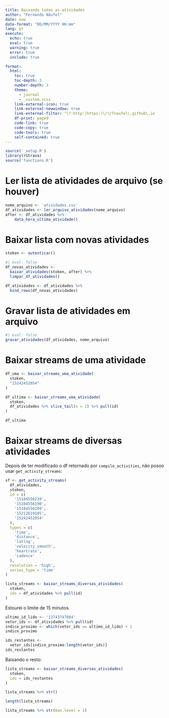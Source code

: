```yaml
---
title: Baixando todas as atividades
author: "Fernando Náufel"
date: now
date-format: "DD/MM/YYYY HH:mm"
lang: pt
execute: 
  echo: true
  eval: true
  warning: true
  error: true
  include: true

format:
  html:
    toc: true  
    toc-depth: 3
    number-depth: 3
    theme: 
      - journal
      - _custom.scss
    link-external-icon: true
    link-external-newwindow: true
    link-external-filter: ^(?:http:|https:)\/\/fnaufel\.github\.io
    df-print: paged
    code-link: true
    code-copy: true
    code-tools: true
    self-contained: true
---
```


```r
source('_setup.R')
library(rStrava)
source('functions.R')
```


# Ler lista de atividades de arquivo (se houver)

```r
nome_arquivo <- 'atividades.csv'
df_atividades <- ler_arquivo_atividades(nome_arquivo)
after <- df_atividades %>% 
    data_hora_ultima_atividade()
```


# Baixar lista com novas atividades

```r
stoken <- autenticar()
```

```r
#| eval: false
df_novas_atividades <- 
  baixar_atividades(stoken, after) %>% 
  limpar_df_atividades()

df_atividades <- df_atividades %>% 
  bind_rows(df_novas_atividades)
```


# Gravar lista de atividades em arquivo

```r
#| eval: false
gravar_atividades(df_atividades, nome_arquivo)
```


# Baixar streams de uma atividade

```r
df_uma <- baixar_streams_uma_atividade(
  stoken,
  "15242452054"
)
```


```r
df_ultima <- baixar_streams_uma_atividade(
  stoken,
  df_atividades %>% slice_tail(n = 1) %>% pull(id)
)

df_ultima
```

# Baixar streams de diversas atividades

Depois de ter modificado o df retornado por `compile_activities`, não posoo usar `get_activity_streams`:

```r
sf <- get_activity_streams(
  df_atividades,
  stoken,
  id = c(
    '15104556239',
    '15104556190',
    '15104556209',
    '15212619105',
    '15242452054'
  ),
  types = c(
    'time', 
    'distance', 
    'latlng', 
    'velocity_smooth',
    'heartrate', 
    'cadence'
  ),
  resolution = 'high',
  series_type = 'time'
)
```

```r
lista_streams <- baixar_streams_diversas_atividades(
  stoken,
  ids = df_atividades %>% pull(id)
)
```

Estourei o limite de 15 minutos.

```r
ultimo_id_lido <- '13743747084'
vetor_ids <- df_atividades %>% pull(id)
indice_proximo <- which(vetor_ids == ultimo_id_lido) + 1
indice_proximo
```

```r
ids_restantes <- 
  vetor_ids[indice_proximo:length(vetor_ids)]
ids_restantes
```

Baixando o resto:

```r
lista_streams <- baixar_streams_diversas_atividades(
  stoken,
  ids = ids_restantes
)
```

```r
lista_streams %>% str()
```

```r
length(lista_streams)
```

```r
lista_streams %>% str(max.level = 1)
```

